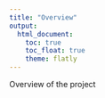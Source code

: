 ```yaml
---
title: "Overview"
output: 
  html_document:
    toc: true
    toc_float: true
    theme: flatly
---
```


Overview of the project
